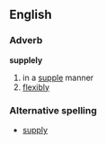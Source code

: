 ==English==
===Adverb===
'''supplely'''
# in a [[supple]] manner
# [[flexibly]]
===Alternative spelling===
*[[supply]]